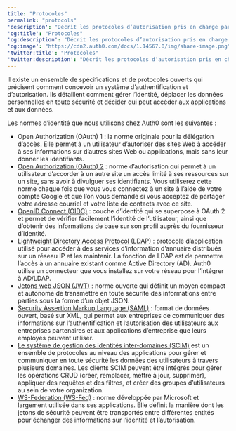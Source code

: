```yaml
---
title: "Protocoles"
permalink: "protocols"
'description': "Décrit les protocoles d’autorisation pris en charge par Auth0 et leur fonctionnement."
'og:title': "Protocoles"
'og:description': "Décrit les protocoles d’autorisation pris en charge par Auth0 et leur fonctionnement."
'og:image': "https://cdn2.auth0.com/docs/1.14567.0/img/share-image.png"
'twitter:title': "Protocoles"
'twitter:description': "Décrit les protocoles d’autorisation pris en charge par Auth0 et leur fonctionnement."
---
```


Il existe un ensemble de spécifications et de protocoles ouverts qui précisent comment concevoir un système d’authentification et d’autorisation. Ils détaillent comment gérer l’identité, déplacer les données personnelles en toute sécurité et décider qui peut accéder aux applications et aux données.

Les normes d’identité que nous utilisons chez Auth0 sont les suivantes :

* Open Authorization (<Tooltip href="/docs/fr-ca/glossary?term=oath2" tip="OAuth 2.0
Cadre d’applications d’autorisation qui définit les protocoles d’autorisation et les flux de production." cta="Voir le glossaire">OAuth</Tooltip>) 1 : la norme originale pour la délégation d’accès. Elle permet à un utilisateur d’autoriser des sites Web à accéder à ses informations sur d’autres sites Web ou applications, mais sans leur donner les identifiants.
* [Open Authorization (OAuth) 2](/docs/fr-ca/authenticate/protocols/oauth) : norme d’autorisation qui permet à un utilisateur d’accorder à un autre site un accès limité à ses ressources sur un site, sans avoir à divulguer ses identifiants. Vous utiliserez cette norme chaque fois que vous vous connectez à un site à l’aide de votre compte Google et que l’on vous demande si vous acceptez de partager votre adresse courriel et votre liste de contacts avec ce site.
* [OpenID Connect (OIDC)](/docs/fr-ca/authenticate/protocols/openid-connect-protocol) : couche d’identité qui se superpose à OAuth 2 et permet de vérifier facilement l’identité de l’utilisateur, ainsi que d’obtenir des informations de base sur son profil auprès du fournisseur d’identité.
* [Lightweight Directory Access Protocol (LDAP)](/docs/fr-ca/authenticate/identity-providers/enterprise-identity-providers/active-directory-ldap/ad-ldap-connector) : protocole d’application utilisé pour accéder à des services d’information d’annuaire distribués sur un réseau IP et les maintenir. La fonction de LDAP est de permettre l’accès à un annuaire existant comme Active Directory (AD). Auth0 utilise un connecteur que vous installez sur votre réseau pour l’intégrer à AD/LDAP.
* [Jetons web JSON (JWT)](/docs/fr-ca/secure/tokens/json-web-tokens) : norme ouverte qui définit un moyen compact et autonome de transmettre en toute sécurité des informations entre parties sous la forme d’un objet JSON.
* [Security Assertion Markup Language (SAML)](/docs/fr-ca/authenticate/protocols/saml/saml-configuration) : format de données ouvert, basé sur XML, qui permet aux entreprises de communiquer des informations sur l’authentification et l’autorisation des utilisateurs aux entreprises partenaires et aux applications d’entreprise que leurs employés peuvent utiliser.
* [Le système de gestion des identités inter-domaines (SCIM)](/docs/fr-ca/authenticate/protocols/scim) est un ensemble de protocoles au niveau des applications pour gérer et communiquer en toute sécurité les données des utilisateurs à travers plusieurs domaines. Les clients SCIM peuvent être intégrés pour gérer les opérations CRUD (créer, remplacer, mettre à jour, supprimer), appliquer des requêtes et des filtres, et créer des groupes d’utilisateurs au sein de votre organization.
* [WS-Federation (WS-Fed)](/docs/fr-ca/authenticate/protocols/ws-fed-protocol) : norme développée par Microsoft et largement utilisée dans ses applications. Elle définit la manière dont les jetons de sécurité peuvent être transportés entre différentes entités pour échanger des informations sur l’identité et l’autorisation.